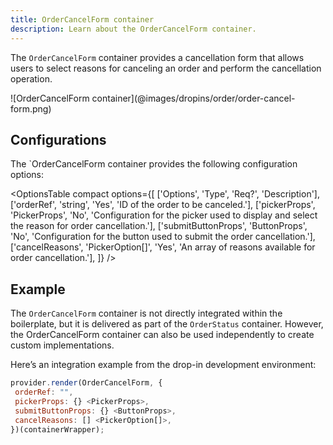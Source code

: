 ```yaml
---
title: OrderCancelForm container
description: Learn about the OrderCancelForm container.
---
```



The `OrderCancelForm` container provides a cancellation form that allows users to select reasons for canceling an order and perform the cancellation operation.

<Diagram caption=" OrderCancelForm container">
  ![OrderCancelForm container](@images/dropins/order/order-cancel-form.png)
</Diagram>

## Configurations

The `OrderCancelForm container provides the following configuration options:

<OptionsTable
compact
    options={[
        ['Options', 'Type', 'Req?', 'Description'],
        ['orderRef', 'string', 'Yes', 'ID of the order to be canceled.'],
        ['pickerProps', 'PickerProps', 'No', 'Configuration for the picker used to display and select the reason for order cancellation.'],
        ['submitButtonProps', 'ButtonProps', 'No', 'Configuration for the button used to submit the order cancellation.'],
        ['cancelReasons', 'PickerOption[]', 'Yes', 'An array of reasons available for order cancellation.'],
    ]}
/>

## Example

The `OrderCancelForm` container is not directly integrated within the boilerplate, but it is delivered as part of the `OrderStatus` container. However, the OrderCancelForm container can also be used independently to create custom implementations.

Here’s an integration example from the drop-in development environment:

```javascript
provider.render(OrderCancelForm, {
 orderRef: "",
 pickerProps: {} <PickerProps>,
 submitButtonProps: {} <ButtonProps>,
 cancelReasons: [] <PickerOption[]>,
})(containerWrapper);
```
